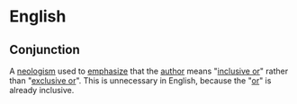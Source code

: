 =English=

==Conjunction==

A [[neologism]] used to [[emphasize]] that the [[author]] means "[[inclusive or]]" rather than "[[exclusive or]]".  This is unnecessary in English, because the "[[or]]" is already inclusive.